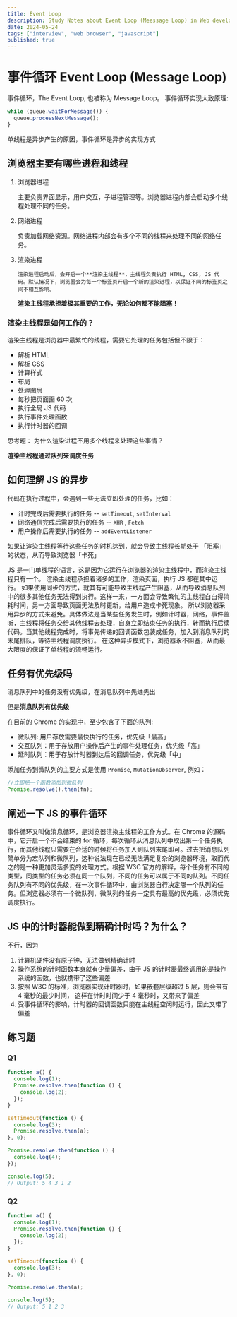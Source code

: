 ```yaml
---
title: Event Loop
description: Study Notes about Event Loop (Meessage Loop) in Web development
date: 2024-05-24
tags: ["interview", "web browser", "javascript"]
published: true
---
```


# 事件循环 Event Loop (Message Loop)

事件循环，The Event Loop, 也被称为 Message Loop。 事件循环实现大致原理:

```javascript
while (queue.waitForMessage()) {
  queue.processNextMessage();
}
```

单线程是异步产生的原因，事件循环是异步的实现方式

## 浏览器主要有哪些进程和线程

1.  浏览器进程

    主要负责界面显示，用户交互，子进程管理等。浏览器进程内部会启动多个线程处理不同的任务。

2.  网络进程

    负责加载网络资源。网络进程内部会有多个不同的线程来处理不同的网络任务。

3.  渲染进程

        渲染进程启动后，会开启一个**渲染主线程**，主线程负责执行 HTML, CSS, JS 代码。默认情况下，浏览器会为每一个标签页开启一个新的渲染进程，以保证不同的标签页之间不相互影响。

    **渲染主线程承担着极其重要的⼯作，⽆论如何都不能阻塞！**

### 渲染主线程是如何工作的？

渲染主线程是浏览器中最繁忙的线程，需要它处理的任务包括但不限于：

- 解析 HTML
- 解析 CSS
- 计算样式
- 布局
- 处理图层
- 每秒把⻚⾯画 60 次
- 执⾏全局 JS 代码
- 执⾏事件处理函数
- 执⾏计时器的回调

>

<Callout type="warning">
  思考题： 为什么渲染进程不用多个线程来处理这些事情？
</Callout>

**渲染主线程通过队列来调度任务**

## 如何理解 JS 的异步

代码在执⾏过程中，会遇到⼀些⽆法⽴即处理的任务，⽐如：

- 计时完成后需要执⾏的任务 -- `setTimeout`, `setInterval`
- ⽹络通信完成后需要执⾏的任务 -- `XHR` , `Fetch`
- ⽤户操作后需要执⾏的任务 -- `addEventListener`

如果让渲染主线程等待这些任务的时机达到，就会导致主线程⻓期处于 「阻塞」的状态，从⽽导致浏览器「卡死」

<Callout type="safe">
JS 是一门单线程的语言，这是因为它运行在浏览器的渲染主线程中，而渲染主线程只有一个。
渲染主线程承担着诸多的工作，渲染页面，执行 JS 都在其中运行。 如果使用同步的方式，就其有可能导致主线程产生阻塞，从而导致消息队列中的很多其他任务无法得到执行。这样一来，一方面会导致繁忙的主线程白白得消耗时间，另一方面导致页面无法及时更新，给用户造成卡死现象。
所以浏览器采用异步的方式来避免。具体做法是当某些任务发生时，例如计时器，网络，事件监听，主线程将任务交给其他线程去处理，自身立即结束任务的执行，转而执行后续代码。当其他线程完成时，将事先传递的回调函数包装成任务，加⼊到消息队列的末尾排队，等待主线程调度执⾏。
在这种异步模式下，浏览器永不阻塞，从⽽最⼤限度的保证了单线程的流畅运⾏。

</Callout>

## 任务有优先级吗

消息队列中的任务没有优先级，在消息队列中先进先出

但是**消息队列有优先级**

在目前的 Chrome 的实现中，至少包含了下面的队列:

- 微队列: 用户存放需要最快执行的任务，优先级「最高」
- 交互队列：用于存放用户操作后产生的事件处理任务，优先级「高」
- 延时队列：用于存放计时器到达后的回调任务，优先级「中」

添加任务到微队列的主要方式是使用 `Promise`, `MutationObserver`, 例如：

```javascript
//立即把一个函数添加到微队列
Promise.resolve().then(fn);
```

## 阐述一下 JS 的事件循环

<Callout type="safe">

事件循环又叫做消息循环，是浏览器渲染主线程的工作方式。在 Chrome 的源码中，它开启一个不会结束的 for 循环，每次循环从消息队列中取出第一个任务执行，而其他线程只需要在合适的时候将任务加入到队列末尾即可。过去把消息队列简单分为宏队列和微队列，这种说法现在已经无法满足复杂的浏览器环境，取而代之的是一种更加灵活多变的处理方式。根据 W3C 官方的解释，每个任务有不同的类型，同类型的任务必须在同一个队列，不同的任务可以属于不同的队列。不同任务队列有不同的优先级，在一次事件循环中，由浏览器自行决定哪一个队列的任务。但浏览器必须有一个微队列，微队列的任务一定具有最高的优先级，必须优先调度执行。

</Callout>

## JS 中的计时器能做到精确计时吗？为什么？

不行，因为

1. 计算机硬件没有原子钟，无法做到精确计时
2. 操作系统的计时函数本身就有少量偏差，由于 JS 的计时器最终调用的是操作系统的函数，也就携带了这些偏差
3. 按照 W3C 的标准，浏览器实现计时器时，如果嵌套层级超过 5 层，则会带有 4 毫秒的最少时间， 这样在计时时间少于 4 毫秒时，又带来了偏差
4. 受事件循环的影响，计时器的回调函数只能在主线程空闲时运行，因此又带了偏差

## 练习题

### Q1

```javascript
function a() {
  console.log(1);
  Promise.resolve.then(function () {
    console.log(2);
  });
}

setTimeout(function () {
  console.log(3);
  Promise.resolve.then(a);
}, 0);

Promise.resolve.then(function () {
  console.log(4);
});

console.log(5);
// Output: 5 4 3 1 2
```

### Q2

```javascript
function a() {
  console.log(1);
  Promise.resolve.then(function () {
    console.log(2);
  });
}

setTimeout(function () {
  console.log(3);
}, 0);

Promise.resolve.then(a);

console.log(5);
// Output: 5 1 2 3
```
